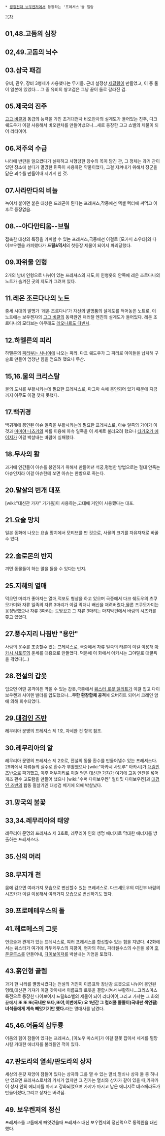 * [[굉굉전대 보우켄저]]에서 등장하는 '프레셔스'들 일람

[[목차]]
== 01,48.고돔의 심장 ==
== 02,49.고돔의 뇌수 ==
== 03.삼국 패검 ==
유비, 관우, 장비 3형제가 사용했다는 무기들. 근데 설정상 [[제갈량]]이 만들었고, 이 중 둘이 일본에 있었다... 그 중 유비의 쌍고검은 그냥 끝이 둘로 갈라진 검.
== 05.제국의 진주 ==
[[고고 비클]]과 동급의 능력을 가진 초거대전차 비오판차의 설계도가 들어있는 진주, 다크 쉐도우가 이걸 사용해서 비오판차를 만들어냈으나...새로 등장한 고고 쇼벨의 제물이 되어 리타이어.
== 06.저주의 수급 ==
나라에 반란을 일으켰다가 실패하고 사형당한 장수의 목이 담긴 관, 그 정체는 과거 관이 있던 장소에 살다가 멸망한 민족이 사용하던 약물이었다, 그걸 지켜내기 위해서 장군을 닮은 괴수를 만들어내 지키게 한 것.
== 07.사라만다의 비늘 ==
녹여서 붙이면 붙은 대상은 드래곤이 된다는 프레셔스,작중에선 엑셀 텍터에 써먹고 이후로 등장없음.
== 08.--아다만티움--브릴 ==
접촉한 대상의 특징을 카피할 수 있는 프레셔스,극중에선 이걸로 [모가미 소우타]와 다이보우켄을 카피했다가 '''드릴&믹서'''의 첫등장 제물이 되어서 파괴당했다.
== 09.파위물 인형 ==
2개의 남녀 인형으로 나뉘어 있는 프레셔스의 지도,이 인형옷의 안쪽에 레온 조르다나의 노트가 숨겨진 곳의 지도가 그려져 있다.
== 11.레온 조르다나의 노트 ==
중세 시대의 발명가 '레온 조르다나'가 자신의 발명품의 설계도를 적어놓은 노트로, 이 노트에는 보우켄쟈의 [[고고 비클]]의 동력원인 패러렐 엔진의 설계도가 들어있다. 레온 조르다나의 모티브는 아무래도 [[레오나르도 다빈치]].
== 12.하멜른의 피리 ==
하멜른의 [[피리부는 사나이]]에 나오는 피리. 다크 쉐도우가 그 피리로 아이들을 납치해 구슬로 만들어 엄청난 힘을 얻으려 했으나 무산.
== 15,16.물의 크리스탈 ==
물의 도시를 부활시키는데 필요한 프레셔스로, 마그마 속에 봉인되어 있기 때문에 지금까지 아무도 이걸 찾지 못했다.
== 17.백귀경 ==
백귀계에 봉인된 아슈 일족을 부활시키는데 필요한 프레셔스로, 아슈 일족의 가이가 이것과 [[마미야 나츠키]]의 피를 이용해 아슈 일족을 이 세계로 불러오려 했으나 [[타카오카 에이지]]가 이걸 박살내는 바람에 실패했다.
== 18.무사의 활 ==
과거에 인간들이 아슈를 봉인하기 위해서 만들어낸 석궁,평범한 방법으로는 절대 안죽는 아슈인지라 이걸 아슈한테 쏘면 아슈는 한방으로 죽는다.
== 20.말살의 번개 대포 ==
[wiki:"대신관 가쟈" 가가돔]이 사용하는,고대에 거인이 사용했다는 대포.
== 21.요술 망치 ==
일본 동화에 나오는 요술 망치에서 모티브를 딴 것으로, 사물의 크기를 자유자재로 바꿀수 있다.
== 22.솔로몬의 반지 ==
끼면 동물들이 하는 말을 들을 수 있다는 반지.
== 25.지혜의 열매 ==
먹으면 머리가 좋아지는 열매,적포도 형상을 하고 있으며 극중에서 다크 쉐도우의 츠쿠모가미와 자류 일족의 자류 3마리가 이걸 먹더니 배신을 때려버렸다,물론 츠쿠모가미는 응징당했으나 자류 3마리는 도망갔고 그 자류 3마리는 마지막편에서 바람의 시즈카를 쫒고 있었다.
== 27.풍수지리 나침반 "용안" ==
사람의 운수를 조종할수 있는 프레셔스로, 극중에서 자류 일족의 타론이 이걸 이용해 [[아카시 사토루]]의 운세를 대흉으로 만들었다. 덕분에 이 화에서 아카시는 그야말로 대굴욕을 겪었다(...)
== 28.전설의 갑옷 ==
입으면 어떤 공격이든 막을 수 있는 갑옷,극중에서 [[퀘스터 로봇 엘리트]]가 이걸 입고 다이보우켄과 사이렌 빌더를 압도했으나...'''무한 환장합체 공격'''에 오버히트 되어서 크레인 암에 의해 회수되었다.
== 29.[[대검인 즈반]] ==
레무리아 문명의 프레셔스 제 1호, 자세한 건 항목 참조.
== 30.레무리아의 알 ==
레무리아 문명의 프레셔스 제 2호로, 전설의 동물 환수를 만들어낼수 있는 프레셔스다. 29화에서 자류들의 실수로 환수가 부활했으나 [wiki:"아카시 사토루" 아카시]가 [[대검인 즈반]]으로 파괴했고, 이후 어부지리로 이걸 얻은 [[대신관 가쟈]]가 여기에 고돔 엔진을 넣어 개조 환수 고도람을 만들어 냈으나 [wiki:"수퍼 다이보우켄" 얼티밋 다이보우켄]과 [[대검인 즈반]]의 합동 필살기인 대성검 베기에 의해 박살났다.
== 31.망국의 불꽃 ==
== 33,34.레무리아의 태양 ==
레무리아 문명의 프레셔스 제 3호로, 레무리아 인의 생명 에너지로 막대한 에너지를 방출하는 프레셔스다.
== 35.신의 머리 ==
== 38.무지개 천 ==
몸에 감으면 여러가지 모습으로 변신할수 있는 프레셔스로. 다크섀도우의 여간부 바람의 시즈카가 이걸 이용해서 여러가지 모습으로 변신하기도 했다.
== 39.프로메테우스의 돌 ==
== 41.헤르메스의 그릇 ==
연금술과 관계가 있는 프레셔스로, 여러 프레셔스를 합성할수 있는 힘을 지녔다. 42화에서는 퀘스터가 여기에 카두케우스의 지팡이, 현자의 허브, 파라켈수스의 수은을 넣어 [[호문쿨루스]]를 만들어내, [[다이보이저]]를 박살내는 기염을 토했다.
== 43.흙인형 골렘 ==
과거 한 나라를 멸망시켰다는 전설의 거인이 이름표와 장난감 로봇으로 나뉘어 봉인된 형태,대신관 가쟈가 이걸 찾아내서 이름표와 로봇을 결합시켜서 부활하나...크리스마스 특전으로 등장한 다이보이저 드릴&쇼벨의 제물이 되어 리타이어,그리고 가쟈는 그 화의 끝에서 ''' 또 또 또(국내판 또다,또야,이번에도) 요 1년간 그 컬러풀 쫄쫄이(국내판 색연필)녀석들에게 계속 빼앗기기만 했다.'''라는 명대사를 남겼다.
== 45,46.어둠의 삼두룡 ==
어둠의 힘이 잠들어 있다는 프레셔스, [이노우 마스미]가 이걸 잘못 잡아서 세계를 멸망시킬 거대한 에너지를 불러들인 적이 있다.
== 47.판도라의 열쇠/판도라의 상자 ==
세상의 온갖 재앙이 잠들어 있다는 상자와 그를 열 수 있는 열쇠,열쇠나 상자 둘 중 하나만 있으면 프레셔스로서의 가치가 없지만 그 진가는 열쇠와 상자가 같이 있을 때,가쟈가 이 상자 안의 에너지를 마시고 강화되었으며 가쟈가 마시고 남은 에너지로 데스페라도가 만들어졌다,그리고 상자는 버려짐.
== 49. 보우켄저의 정신 ==
프레셔스를 고돔에게 빼앗겼을때 프레셔스 대신 보우켄저의 정신력으로 동력원을 대신했다.
